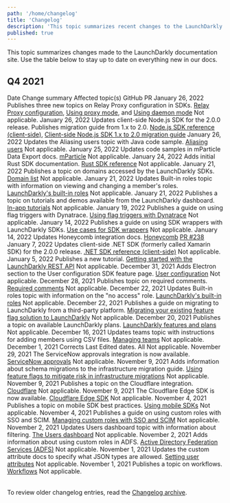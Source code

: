 ```yaml
---
path: '/home/changelog'
title: 'Changelog'
description: 'This topic summarizes recent changes to the LaunchDarkly documentation.'
published: true
---
```


This topic summarizes changes made to the LaunchDarkly documentation site. Use the table below to stay up to date on everything new in our docs.

## Q4 2021

<Table>
  <TableHeader>
    <TableHeadCell>Date</TableHeadCell>
    <TableHeadCell>Change summary</TableHeadCell>
    <TableHeadCell>Affected topic(s)</TableHeadCell>
    <TableHeadCell>GitHub PR</TableHeadCell>
  </TableHeader>
  <TableBody>
  <TableRow>
    <TableCell>January 26, 2022</TableCell>
    <TableCell>Publishes three new topics on Relay Proxy configuration in SDKs.</TableCell>
    <TableCell><a href="/sdk/features/relay-proxy-configuration">Relay Proxy configuration</a>, <a href="/sdk/features/relay-proxy-configuration/proxy-mode">Using proxy mode</a>, and <a href="/sdk/features/relay-proxy-configuration/daemon-mode">Using daemon mode</a></TableCell>
    <TableCell>Not applicable.</TableCell>
  </TableRow>
  <TableRow>
    <TableCell>January 26, 2022</TableCell>
    <TableCell>Updates client-side Node.js SDK for the 2.0.0 release. Publishes migration guide from 1.x to 2.0.</TableCell>
    <TableCell><a href="/sdk/client-side/node-js">Node.js SDK reference (client-side)</a>, <a href="/sdk/client-side/node-js/migration-1-to-2">Client-side Node.js SDK 1.x to 2.0 migration guide</a></TableCell>
  <TableRow>
  </TableRow>
    <TableCell>January 26, 2022</TableCell>
    <TableCell>Updates the Aliasing users topic with Java code sample.</TableCell>
    <TableCell><a href="/sdk/features/aliasing-users">Aliasing users</a></TableCell>
    <TableCell>Not applicable.</TableCell>
  <TableRow>
  </TableRow>
    <TableCell>January 25, 2022</TableCell>
    <TableCell>Updates code samples in mParticle Data Export docs.</TableCell>
    <TableCell><a href="/home/data-export/mparticle">mParticle</a></TableCell>
    <TableCell>Not applicable.</TableCell>
  <TableRow>
  </TableRow>
    <TableCell>January 24, 2022</TableCell>
    <TableCell>Adds initial Rust SDK documentation.</TableCell>
    <TableCell><a href="/sdk/server-side/rust">Rust SDK reference</a></TableCell>
    <TableCell>Not applicable.</TableCell>
  </TableRow>
  <TableRow>
    <TableCell>January 21, 2022</TableCell>
    <TableCell>Publishes a topic on domains accessed by the LaunchDarkly SDKs.</TableCell>
    <TableCell><a href="/sdk/concepts/domain-list">Domain list</a></TableCell>
    <TableCell>Not applicable.</TableCell>
  </TableRow>
  <TableRow>
    <TableCell>January 21, 2022</TableCell>
    <TableCell>Updates Built-in roles topic with information on viewing and changing a member's roles.</TableCell>
    <TableCell><a href="/home/members/built-in-roles">LaunchDarkly's built-in roles</a></TableCell>
    <TableCell>Not applicable.</TableCell>
  </TableRow>
  <TableRow>
    <TableCell>January 21, 2022</TableCell>
    <TableCell>Publishes a topic on tutorials and demos available from the LaunchDarkly dashboard.</TableCell>
    <TableCell><a href="/home/getting-started/in-app-options">In-app tutorials</a></TableCell>
    <TableCell>Not applicable.</TableCell>
  </TableRow>
  <TableRow>
    <TableCell>January 19, 2022</TableCell>
    <TableCell>Publishes a guide on using flag triggers with Dynatrace.</TableCell>
    <TableCell><a href="/guides/platform-specific/triggers-dynatrace">Using flag triggers with Dynatrace</a></TableCell>
    <TableCell>Not applicable.</TableCell>
  </TableRow>
  <TableRow>
    <TableCell>January 14, 2022</TableCell>
    <TableCell>Publishes a guide on using SDK wrappers with LaunchDarkly SDKs.</TableCell>
    <TableCell><a href="/guides/best-practices/sdk-wrappers">Use cases for SDK wrappers</a></TableCell>
    <TableCell>Not applicable.</TableCell>
  </TableRow>
  <TableRow>
    <TableCell>January 14, 2022</TableCell>
    <TableCell>Updates Honeycomb integration docs.</TableCell>
    <TableCell><a href="/integrations/honeycomb">Honeycomb</a></TableCell>
    <TableCell><a href="https://github.com/launchdarkly/LaunchDarkly-Docs/pull/238">PR #238</a></TableCell>
  </TableRow>
  <TableRow>
    <TableCell>January 7, 2022</TableCell>
    <TableCell>Updates client-side .NET SDK (formerly called Xamarin SDK) for the 2.0.0 release.</TableCell>
    <TableCell><a href="/sdk/client-side/dotnet">.NET SDK reference (client-side)</a></TableCell>
    <TableCell>Not applicable.</TableCell>
  </TableRow>
  <TableRow>
    <TableCell>January 5, 2022</TableCell>
    <TableCell>Publishes a new tutorial.</TableCell>
    <TableCell><a href="/guides/tutorials/rest-api">Getting started with the LaunchDarkly REST API</a></TableCell>
    <TableCell>Not applicable.</TableCell>
  </TableRow>
  <TableRow>
   <TableCell>December 31, 2021</TableCell>
   <TableCell>Adds Electron section to the User configuration SDK feature page.</TableCell>
   <TableCell><a href="/sdk/features/user-config">User configuration</a></TableCell>
   <TableCell>Not applicable.</TableCell>
  </TableRow>
  <TableRow>
    <TableCell>December 28, 2021</TableCell>
    <TableCell>Publishes topic on required comments.</TableCell>
    <TableCell><a href="/home/feature-workflows/required-comments">Required comments</a></TableCell>
    <TableCell>Not applicable.</TableCell>
  </TableRow>
  <TableRow>
    <TableCell>December 22, 2021</TableCell>
    <TableCell>Updates Built-in roles topic with information on the "no access" role.</TableCell>
    <TableCell><a href="/home/members/built-in-roles">LaunchDarkly's built-in roles</a></TableCell>
    <TableCell>Not applicable.</TableCell>
  </TableRow>
  <TableRow>
    <TableCell>December 22, 2021</TableCell>
    <TableCell>Publishes a guide on migrating to LaunchDarkly from a third-party platform.</TableCell>
    <TableCell><a href="/guides/best-practices/migrating-solutions">Migrating your existing feature flag solution to LaunchDarkly</a></TableCell>
    <TableCell>Not applicable.</TableCell>
  </TableRow>
  <TableRow>
    <TableCell>December 20, 2021</TableCell>
    <TableCell>Publishes a topic on available LaunchDarkly plans.</TableCell>
    <TableCell><a href="/home/billing/plans">LaunchDarkly features and plans</a></TableCell>
    <TableCell>Not applicable.</TableCell>
  </TableRow>
  <TableRow>
    <TableCell>December 16, 2021</TableCell>
    <TableCell>Updates teams topic with instructions for adding members using CSV files.</TableCell>
    <TableCell><a href="/home/teams/managing">Managing teams</a></TableCell>
    <TableCell>Not applicable.</TableCell>
  </TableRow>
  <TableRow>
    <TableCell>December 1, 2021</TableCell>
    <TableCell>Corrects Last Edited dates.</TableCell>
    <TableCell>All</TableCell>
    <TableCell>Not applicable.</TableCell>
  </TableRow>
  <TableRow>
    <TableCell>November 29, 2021</TableCell>
    <TableCell>The ServiceNow approvals integration is now available.</TableCell>
    <TableCell><a href="/integrations/servicenow">ServiceNow approvals</a></TableCell>
    <TableCell>Not applicable.</TableCell>
  </TableRow>
  <TableRow>
    <TableCell>November 9, 2021</TableCell>
    <TableCell>Adds information about schema migrations to the infrastructure migration guide.</TableCell>
    <TableCell><a href="/guides/best-practices/infrastructure-migration">Using feature flags to mitigate risk in infrastructure migrations</a></TableCell>
    <TableCell>Not applicable.</TableCell>
  </TableRow>
  <TableRow>
    <TableCell>November 9, 2021</TableCell>
    <TableCell>Publishes a topic on the Cloudflare integration.</TableCell>
    <TableCell><a href="/integrations/cloudflare">Cloudflare</a></TableCell>
    <TableCell>Not applicable.</TableCell>
  </TableRow>
  <TableRow>
    <TableCell>November 9, 2021</TableCell>
    <TableCell>The Cloudflare Edge SDK is now available.</TableCell>
    <TableCell><a href="/sdk/server-side/node-js/cloudflare-edge-sdk">Cloudflare Edge SDK</a></TableCell>
    <TableCell>Not applicable.</TableCell>
  </TableRow>
  <TableRow>
    <TableCell>November 4, 2021</TableCell>
    <TableCell>Publishes a topic on mobile SDK best practices.</TableCell>
    <TableCell><a href="/guides/platform-specific/mobile">Using mobile SDKs</a></TableCell>
    <TableCell>Not applicable.</TableCell>
  </TableRow>
  <TableRow>
    <TableCell>November 4, 2021</TableCell>
    <TableCell>Publishes a guide on using custom roles with SSO and SCIM.</TableCell>
    <TableCell><a href="/guides/platform-specific/custom-roles">Managing custom roles with SSO and SCIM</a></TableCell>
    <TableCell>Not applicable.</TableCell>
  </TableRow>
  <TableRow>
    <TableCell>November 2, 2021</TableCell>
    <TableCell>Updates Users dashboard topic with information about filtering.</TableCell>
    <TableCell><a href="/home/users/users-dashboard">The Users dashboard</a></TableCell>
    <TableCell>Not applicable.</TableCell>
  </TableRow>
  <TableRow>
    <TableCell>November 2, 2021</TableCell>
    <TableCell>Adds information about using custom roles in ADFS.</TableCell>
    <TableCell><a href="/home/account-security/adfs">Active Directory Federation Services (ADFS)</a></TableCell>
    <TableCell>Not applicable.</TableCell>
  </TableRow>
  <TableRow>
    <TableCell>November 1, 2021</TableCell>
    <TableCell>Updates the custom attribute docs to specify what JSON types are allowed.</TableCell>
    <TableCell><a href="/home/users/attributes">Setting user attributes</a></TableCell>
    <TableCell>Not applicable.</TableCell>
  </TableRow>
  <TableRow>
    <TableCell>November 1, 2021</TableCell>
    <TableCell>Publishes a topic on workflows.</TableCell>
    <TableCell><a href="/home/feature-workflows/workflows">Workflows</a></TableCell>
    <TableCell>Not applicable.</TableCell>
  </TableRow>
</TableBody>
</Table>

To review older changelog entries, read the [Changelog archive](/home/changelog/archive).
